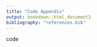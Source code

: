 ```yaml
---
title: "Code Appendix"
output: bookdown::html_document2
bibliography: "references.bib"
---
```


code